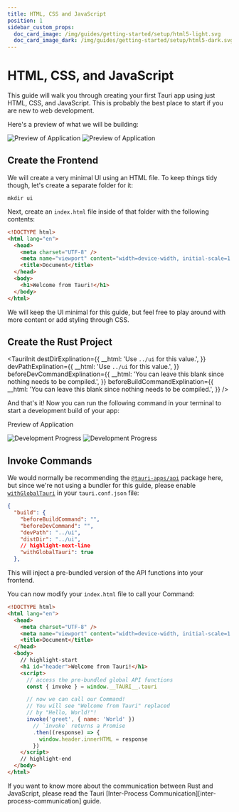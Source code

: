 ```yaml
---
title: HTML, CSS and JavaScript
position: 1
sidebar_custom_props:
  doc_card_image: /img/guides/getting-started/setup/html5-light.svg
  doc_card_image_dark: /img/guides/getting-started/setup/html5-dark.svg
---
```



# HTML, CSS, and JavaScript

This guide will walk you through creating your first Tauri app using just HTML, CSS, and JavaScript. This is probably the best place to start if you are new to web development.

<Intro />
<CreateTauriAppGuide />

Here's a preview of what we will be building:

![Preview of Application](/img/guides/getting-started/setup/html-css-js/html-css-js-light.png#gh-light-mode-only)
![Preview of Application](/img/guides/getting-started/setup/html-css-js/html-css-js-dark.png#gh-dark-mode-only)

## Create the Frontend

We will create a very minimal UI using an HTML file. To keep things tidy though, let's create a separate folder for it:

```shell
mkdir ui
```

Next, create an `index.html` file inside of that folder with the following contents:

```html title=index.html
<!DOCTYPE html>
<html lang="en">
  <head>
    <meta charset="UTF-8" />
    <meta name="viewport" content="width=device-width, initial-scale=1.0" />
    <title>Document</title>
  </head>
  <body>
    <h1>Welcome from Tauri!</h1>
  </body>
</html>
```

We will keep the UI minimal for this guide, but feel free to play around with more content or add styling through CSS.

## Create the Rust Project

<TauriInit
destDirExplination={{
    __html: 'Use <code>../ui</code> for this value.',
  }}
devPathExplination={{
    __html: 'Use <code>../ui</code> for this value.',
  }}
beforeDevCommandExplination={{
    __html: 'You can leave this blank since nothing needs to be compiled.',
  }}
beforeBuildCommandExplination={{
    __html: 'You can leave this blank since nothing needs to be compiled.',
  }}
/>

And that's it! Now you can run the following command in your terminal to start a development build of your app:

<Command name="dev" />

Preview of Application

![Development Progress](/img/guides/getting-started/setup/html-css-js/html-css-js-dev-light.png#gh-light-mode-only)
![Development Progress](/img/guides/getting-started/setup/html-css-js/html-css-js-dev-dark.png#gh-dark-mode-only)

## Invoke Commands

<Commands />

We would normally be recommending the [`@tauri-apps/api`] package here, but since we're not using a bundler for this guide, please enable [`withGlobalTauri`] in your `tauri.conf.json` file:

```json title=tauri.conf.json
{
  "build": {
    "beforeBuildCommand": "",
    "beforeDevCommand": "",
    "devPath": "../ui",
    "distDir": "../ui",
    // highlight-next-line
    "withGlobalTauri": true
  },
```

This will inject a pre-bundled version of the API functions into your frontend.

You can now modify your `index.html` file to call your Command:

```html title=index.html
<!DOCTYPE html>
<html lang="en">
  <head>
    <meta charset="UTF-8" />
    <meta name="viewport" content="width=device-width, initial-scale=1.0" />
    <title>Document</title>
  </head>
  <body>
    // highlight-start
    <h1 id="header">Welcome from Tauri!</h1>
    <script>
      // access the pre-bundled global API functions
      const { invoke } = window.__TAURI__.tauri

      // now we can call our Command!
      // You will see "Welcome from Tauri" replaced
      // by "Hello, World!"!
      invoke('greet', { name: 'World' })
        // `invoke` returns a Promise
        .then((response) => {
          window.header.innerHTML = response
        })
    </script>
    // highlight-end
  </body>
</html>
```

<Callout kind="tip">
If you want to know more about the communication between Rust and JavaScript, please read the Tauri [Inter-Process Communication][inter-process-communication] guide.
</Callout>

[inter-process-communication]: ../../../references/architecture/inter-process-communication/readme.md
[cargo]: https://doc.rust-lang.org/cargo/
[prerequisites]: ../prerequisites.md
[`withglobaltauri`]: ../../../api/config.md#buildconfig.withglobaltauri
[`@tauri-apps/api`]: ../../../api/js/
